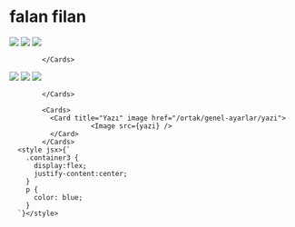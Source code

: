 

# falan filan


  <Cards >
              <Card title="Zoom" image href="/ortak/genel-ayarlar/zoom">
                        <Image src={zoom} />
              </Card>
              <Card title="Kırp" image href="/ortak/genel-ayarlar/kirp">
                        <Image src={kirp} />
              </Card>
              <Card title="Döndür" image href="/ortak/genel-ayarlar/dondur">
                        <Image src={dondur} />
              </Card>

            </Cards>


            
  <Cards >
              <Card title="Hızlandır" image href="/ortak/genel-ayarlar/hizlandir">
                        <Image src={hizlandir} />
              </Card>
              <Card title="Ayna" image href="/ortak/genel-ayarlar/ayna">
                        <Image src={ayna} />
              </Card>
              <Card title="Rounded Corners" image href="/ortak/genel-ayarlar/rounded-corners">
                        <Image src={rounded} />
              </Card>

            </Cards>


<div className="container3">

            <Cards>
              <Card title="Yazı" image href="/ortak/genel-ayarlar/yazi">
                        <Image src={yazi} />
              </Card>
            </Cards>
      <style jsx>{`
        .container3 {
          display:flex;
          justify-content:center;
        }
        p {
          color: blue;
        }
      `}</style>
</div>
